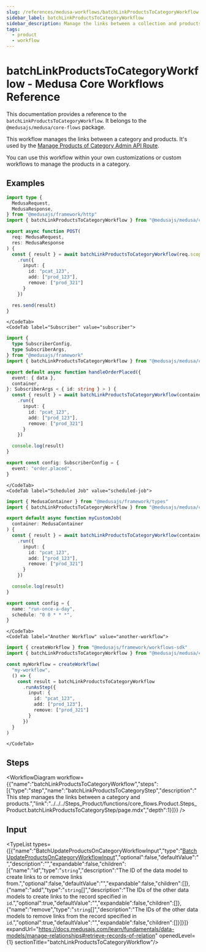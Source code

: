 ```yaml
---
slug: /references/medusa-workflows/batchLinkProductsToCategoryWorkflow
sidebar_label: batchLinkProductsToCategoryWorkflow
sidebar_description: Manage the links between a collection and products.
tags:
  - product
  - workflow
---
```



# batchLinkProductsToCategoryWorkflow - Medusa Core Workflows Reference

This documentation provides a reference to the `batchLinkProductsToCategoryWorkflow`. It belongs to the `@medusajs/medusa/core-flows` package.

This workflow manages the links between a category and products. It's used by the
[Manage Products of Category Admin API Route](https://docs.medusajs.com/api/admin#product-categories\_postproductcategoriesidproducts).

You can use this workflow within your own customizations or custom workflows to manage the products in a category.

<SourceCodeLink link="https://github.com/medusajs/medusa/blob/b9edc066c8486e8ec52e4f505968db1c558bc7b8/packages/core/core-flows/src/product/workflows/batch-products-in-category.ts#L27" />

## Examples

<CodeTabs group="workflow-exection">
    <CodeTab label="API Route" value="api-route">
    
```ts title="src/api/workflow/route.ts"
import type {
  MedusaRequest,
  MedusaResponse,
} from "@medusajs/framework/http"
import { batchLinkProductsToCategoryWorkflow } from "@medusajs/medusa/core-flows"

export async function POST(
  req: MedusaRequest,
  res: MedusaResponse
) {
  const { result } = await batchLinkProductsToCategoryWorkflow(req.scope)
    .run({
      input: {
        id: "pcat_123",
        add: ["prod_123"],
        remove: ["prod_321"]
      }
    })

  res.send(result)
}
```

    </CodeTab>
    <CodeTab label="Subscriber" value="subscriber">
    
```ts title="src/subscribers/order-placed.ts"
import {
  type SubscriberConfig,
  type SubscriberArgs,
} from "@medusajs/framework"
import { batchLinkProductsToCategoryWorkflow } from "@medusajs/medusa/core-flows"

export default async function handleOrderPlaced({
  event: { data },
  container,
}: SubscriberArgs < { id: string } > ) {
  const { result } = await batchLinkProductsToCategoryWorkflow(container)
    .run({
      input: {
        id: "pcat_123",
        add: ["prod_123"],
        remove: ["prod_321"]
      }
    })

  console.log(result)
}

export const config: SubscriberConfig = {
  event: "order.placed",
}
```

    </CodeTab>
    <CodeTab label="Scheduled Job" value="scheduled-job">
    
```ts title="src/jobs/message-daily.ts"
import { MedusaContainer } from "@medusajs/framework/types"
import { batchLinkProductsToCategoryWorkflow } from "@medusajs/medusa/core-flows"

export default async function myCustomJob(
  container: MedusaContainer
) {
  const { result } = await batchLinkProductsToCategoryWorkflow(container)
    .run({
      input: {
        id: "pcat_123",
        add: ["prod_123"],
        remove: ["prod_321"]
      }
    })

  console.log(result)
}

export const config = {
  name: "run-once-a-day",
  schedule: "0 0 * * *",
}
```

    </CodeTab>
    <CodeTab label="Another Workflow" value="another-workflow">
    
```ts title="src/workflows/my-workflow.ts"
import { createWorkflow } from "@medusajs/framework/workflows-sdk"
import { batchLinkProductsToCategoryWorkflow } from "@medusajs/medusa/core-flows"

const myWorkflow = createWorkflow(
  "my-workflow",
  () => {
    const result = batchLinkProductsToCategoryWorkflow
      .runAsStep({
        input: {
          id: "pcat_123",
          add: ["prod_123"],
          remove: ["prod_321"]
        }
      })
  }
)
```

    </CodeTab>
  </CodeTabs>

## Steps

<WorkflowDiagram workflow={{"name":"batchLinkProductsToCategoryWorkflow","steps":[{"type":"step","name":"batchLinkProductsToCategoryStep","description":"This step manages the links between a category and products.","link":"../../../Steps_Product/functions/core_flows.Product.Steps_Product.batchLinkProductsToCategoryStep/page.mdx","depth":1}]}} />

## Input

<TypeList types={[{"name":"BatchUpdateProductsOnCategoryWorkflowInput","type":"[BatchUpdateProductsOnCategoryWorkflowInput](../../../../../types/WorkflowTypes/ProductCategoryWorkflow/interfaces/types.WorkflowTypes.ProductCategoryWorkflow.BatchUpdateProductsOnCategoryWorkflowInput/page.mdx)","optional":false,"defaultValue":"","description":"","expandable":false,"children":[{"name":"id","type":"`string`","description":"The ID of the data model to create links to or remove links from.","optional":false,"defaultValue":"","expandable":false,"children":[]},{"name":"add","type":"`string`[]","description":"The IDs of the other data models to create links to the record specified in `id`.","optional":true,"defaultValue":"","expandable":false,"children":[]},{"name":"remove","type":"`string`[]","description":"The IDs of the other data models to remove links from the record specified in `id`.","optional":true,"defaultValue":"","expandable":false,"children":[]}]}]} expandUrl="https://docs.medusajs.com/learn/fundamentals/data-models/manage-relationships#retrieve-records-of-relation" openedLevel={1} sectionTitle="batchLinkProductsToCategoryWorkflow"/>
